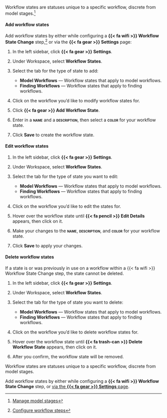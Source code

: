 :::: {.content-visible unless-format="revealjs"}
Workflow states are statuses unique to a specific workflow, discrete from model stages.^[[Manage model stages](/guide/workflows/manage-model-stages.qmd)]

#### Add workflow states

Add workflow states by either while configuring a **{{< fa wifi >}} Workflow State Change** step,^[[Configure workflow steps](/guide/workflows/configure-workflows.qmd#configure-workflow-steps)] or via the **{{< fa gear >}} Settings** page:

1. In the left sidebar, click **{{< fa gear >}} Settings**.

1. Under Workspace, select **Workflow States**.

1. Select the tab for the type of state to add:

    - **Model Workflows** — Workflow states that apply to model workflows.
    - **Finding Workflows** — Workflow states that apply to finding workflows.

1. Click on the workflow you'd like to modify workflow states for.

1. Click **{{< fa gear >}} Add Workflow State**.

1. Enter in a **[name]{.smallcaps}** and a **[description]{.smallcaps}**, then select a **[color]{.smallcaps}** for your workflow state.

1. Click **Save** to create the workflow state.

#### Edit workflow states

1. In the left sidebar, click **{{< fa gear >}} Settings**.

1. Under Workspace, select **Workflow States**.

1. Select the tab for the type of state you want to edit:

    - **Model Workflows** — Workflow states that apply to model workflows.
    - **Finding Workflows** — Workflow states that apply to finding workflows.

1. Click on the workflow you'd like to edit the states for.

1. Hover over the workflow state until **{{< fa pencil >}} Edit Details** appears, then click on it.

1. Make your changes to the **[name]{.smallcaps}**, **[description]{.smallcaps}**, and **[color]{.smallcaps}** for your workflow state.

1. Click **Save** to apply your changes.

#### Delete workflow states

::: {.callout-important title="Workflow state deletion is permanent."}
If a state is or was previously in use  on a workflow within a {{< fa wifi >}} Workflow State Change step, the state cannot be deleted.
:::

1. In the left sidebar, click **{{< fa gear >}} Settings**.

1. Under Workspace, select **Workflow States**.

1. Select the tab for the type of state you want to delete:

    - **Model Workflows** — Workflow states that apply to model workflows.
    - **Finding Workflows** — Workflow states that apply to finding workflows.

1. Click on the workflow you'd like to delete workflow states for.

1. Hover over the workflow state until **{{< fa trash-can >}} Delete Workflow State** appears, then click on it.

1. After you confirm, the workflow state will be removed.

::::


:::: {.content-hidden unless-format="revealjs"}
Workflow states are statuses unique to a specific workflow, discrete from model stages.

Add workflow states by either while configuring a **{{< fa wifi >}} Workflow State Change** step, or [via the **{{< fa gear >}} Settings** page](/guide/workflows/setting-up-workflows.qmd#workflow-states){target="blank"}.

::::